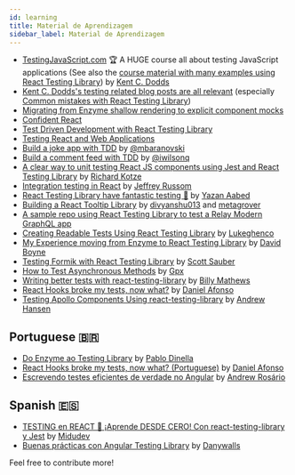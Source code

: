```yaml
---
id: learning
title: Material de Aprendizagem
sidebar_label: Material de Aprendizagem
---
```


- [TestingJavaScript.com](https://testingjavascript.com) 🏆 A HUGE course all
  about testing JavaScript applications (See also the
  [course material with many examples using React Testing Library](https://github.com/kentcdodds/react-testing-library-course))
  by [Kent C. Dodds](https://github.com/kentcdodds)
- [Kent C. Dodds's testing related blog posts are all relevant](https://kentcdodds.com/blog?q=test)
  (especially
  [Common mistakes with React Testing Library](https://kentcdodds.com/blog/common-mistakes-with-react-testing-library))
- [Migrating from Enzyme shallow rendering to explicit component mocks](https://www.youtube.com/watch?v=LHUdxkThTM0&list=PLV5CVI1eNcJgCrPH_e6d57KRUTiDZgs0u)
- [Confident React](https://www.youtube.com/watch?v=qXRPHRgcXJ0&list=PLV5CVI1eNcJgNqzNwcs4UKrlJdhfDjshf)
- [Test Driven Development with React Testing Library](https://www.youtube.com/watch?v=kCR3JAR7CHE&list=PLV5CVI1eNcJgCrPH_e6d57KRUTiDZgs0u)
- [Testing React and Web Applications](https://kentcdodds.com/workshops/#testing-react-and-web-applications)
- [Build a joke app with TDD](https://medium.com/@mbaranovski/quick-guide-to-tdd-in-react-81888be67c64)
  by [@mbaranovski](https://github.com/mbaranovski)
- [Build a comment feed with TDD](https://medium.freecodecamp.org/how-to-build-sturdy-react-apps-with-tdd-and-the-react-testing-library-47ad3c5c8e47)
  by [@iwilsonq](https://github.com/iwilsonq)
- [A clear way to unit testing React JS components using Jest and React Testing Library](https://www.richardkotze.com/coding/react-testing-library-jest)
  by [Richard Kotze](https://github.com/rkotze)
- [Integration testing in React](https://medium.com/@jeffreyrussom/integration-testing-in-react-21f92a55a894)
  by [Jeffrey Russom](https://github.com/qswitcher)
- [React Testing Library have fantastic testing 🐐](https://medium.com/yazanaabed/react-testing-library-have-a-fantastic-testing-198b04699237)
  by [Yazan Aabed](https://github.com/YazanAabeed)
- [Building a React Tooltip Library](https://www.youtube.com/playlist?list=PLMV09mSPNaQmFLPyrfFtpUdClVfutjF5G)
  by [divyanshu013](https://github.com/divyanshu013) and
  [metagrover](https://github.com/metagrover)
- [A sample repo using React Testing Library to test a Relay Modern GraphQL app](https://github.com/zth/relay-modern-flow-jest-example)
- [Creating Readable Tests Using React Testing Library](https://medium.com/flatiron-labs/creating-readable-tests-using-react-testing-library-2bd03c49c284)
  by [Lukeghenco](https://github.com/Lukeghenco)
- [My Experience moving from Enzyme to React Testing Library](https://medium.com/@boyney123/my-experience-moving-from-enzyme-to-react-testing-library-5ac65d992ce)
  by [David Boyne](https://github.com/boyney123)
- [Testing Formik with React Testing Library](https://scottsauber.com/2019/05/25/testing-formik-with-react-testing-library/)
  by [Scott Sauber](https://github.com/scottsauber)
- [How to Test Asynchronous Methods](https://www.polvara.me/posts/how-to-test-asynchronous-methods/)
  by [Gpx](https://twitter.com/Gpx)
- [Writing better tests with react-testing-library](https://www.youtube.com/watch?v=O0VxvRqgm7g)
  by [Billy Mathews](https://twitter.com/BillRMathews)
- [React Hooks broke my tests, now what?](https://youtu.be/p3WS9GmfX_Q) by
  [Daniel Afonso](https://twitter.com/danieljcafonso)
- [Testing Apollo Components Using react-testing-library](https://www.arahansen.com/testing-apollo-components-using-react-testing-library/)
  by [Andrew Hansen](https://twitter.com/arahansen)

## Portuguese 🇧🇷

- [Do Enzyme ao Testing Library](https://www.infoq.com/br/presentations/enzyme-para-react-testing-library/)
  by [Pablo Dinella](https://github.com/PabloDinella)
- [React Hooks broke my tests, now what? (Portuguese)](https://youtu.be/t46n7REGswQ?t=99)
  by [Daniel Afonso](https://twitter.com/danieljcafonso)
- [Escrevendo testes eficientes de verdade no Angular](https://andrewrosario.medium.com/escrevendo-testes-eficientes-de-verdade-no-angular-263a9d03cecf)
  by [Andrew Rosário](https://github.com/andrewarosario)

## Spanish 🇪🇸

- [TESTING en REACT 🧪 ¡Aprende DESDE CERO! Con react-testing-library y Jest](https://www.youtube.com/watch?v=KYjjtRgg_H0)
  by [Midudev](https://twitter.com/midudev)
- [Buenas prácticas con Angular Testing Library](https://dev.to/danyparedes/buenas-practicas-con-angular-testing-library-59lp) by [Danywalls](https://twitter.com/danywalls)

Feel free to contribute more!
